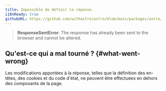 ```yaml
---
title: Impossible de définir la réponse.
i18nReady: true
githubURL: https://github.com/withastro/astro/blob/main/packages/astro/src/core/errors/errors-data.ts
---
```


> **ResponseSentError**: The response has already been sent to the browser and cannot be altered.

## Qu'est-ce qui a mal tourné ? \{#what-went-wrong\}
Les modifications apportées à la réponse, telles que la définition des en-têtes, des cookies et du code d'état, ne peuvent être effectuées en dehors des composants de la page.



